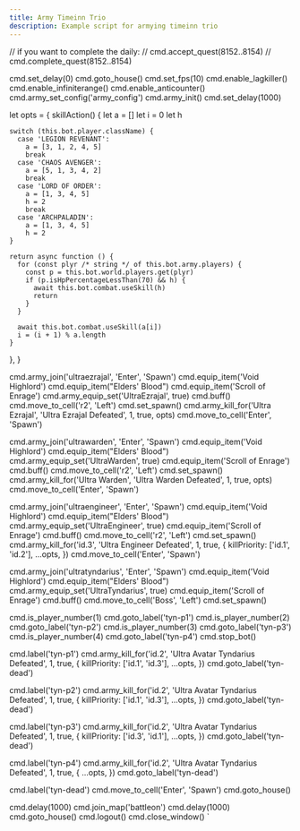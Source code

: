 ```yaml
---
title: Army Timeinn Trio
description: Example script for armying timeinn trio
---
```




// if you want to complete the daily:
// cmd.accept_quest(8152..8154)
// cmd.complete_quest(8152..8154)

cmd.set_delay(0)
cmd.goto_house()
cmd.set_fps(10)
cmd.enable_lagkiller()
cmd.enable_infiniterange()
cmd.enable_anticounter()
cmd.army_set_config('army_config')
cmd.army_init()
cmd.set_delay(1000)

let opts = {
  skillAction() {
    let a = []
    let i = 0
    let h

    switch (this.bot.player.className) {
      case 'LEGION REVENANT':
        a = [3, 1, 2, 4, 5]
        break
      case 'CHAOS AVENGER':
        a = [5, 1, 3, 4, 2]
        break
      case 'LORD OF ORDER':
        a = [1, 3, 4, 5]
        h = 2
        break
      case 'ARCHPALADIN':
        a = [1, 3, 4, 5]
        h = 2
    }

    return async function () {
      for (const plyr /* string */ of this.bot.army.players) {
        const p = this.bot.world.players.get(plyr)
        if (p.isHpPercentageLessThan(70) && h) {
          await this.bot.combat.useSkill(h)
          return
        }
      }

      await this.bot.combat.useSkill(a[i])
      i = (i + 1) % a.length
    }
  },
}

cmd.army_join('ultraezrajal', 'Enter', 'Spawn')
cmd.equip_item('Void Highlord')
cmd.equip_item("Elders' Blood")
cmd.equip_item('Scroll of Enrage')
cmd.army_equip_set('UltraEzrajal', true)
cmd.buff()
cmd.move_to_cell('r2', 'Left')
cmd.set_spawn()
cmd.army_kill_for('Ultra Ezrajal', 'Ultra Ezrajal Defeated', 1, true, opts)
cmd.move_to_cell('Enter', 'Spawn')

cmd.army_join('ultrawarden', 'Enter', 'Spawn')
cmd.equip_item('Void Highlord')
cmd.equip_item("Elders' Blood")
cmd.army_equip_set('UltraWarden', true)
cmd.equip_item('Scroll of Enrage')
cmd.buff()
cmd.move_to_cell('r2', 'Left')
cmd.set_spawn()
cmd.army_kill_for('Ultra Warden', 'Ultra Warden Defeated', 1, true, opts)
cmd.move_to_cell('Enter', 'Spawn')

cmd.army_join('ultraengineer', 'Enter', 'Spawn')
cmd.equip_item('Void Highlord')
cmd.equip_item("Elders' Blood")
cmd.army_equip_set('UltraEngineer', true)
cmd.equip_item('Scroll of Enrage')
cmd.buff()
cmd.move_to_cell('r2', 'Left')
cmd.set_spawn()
cmd.army_kill_for('id.3', 'Ultra Engineer Defeated', 1, true, {
  killPriority: ['id.1', 'id.2'],
  ...opts,
})
cmd.move_to_cell('Enter', 'Spawn')

cmd.army_join('ultratyndarius', 'Enter', 'Spawn')
cmd.equip_item('Void Highlord')
cmd.equip_item("Elders' Blood")
cmd.army_equip_set('UltraTyndarius', true)
cmd.equip_item('Scroll of Enrage')
cmd.buff()
cmd.move_to_cell('Boss', 'Left')
cmd.set_spawn()

cmd.is_player_number(1)
cmd.goto_label('tyn-p1')
cmd.is_player_number(2)
cmd.goto_label('tyn-p2')
cmd.is_player_number(3)
cmd.goto_label('tyn-p3')
cmd.is_player_number(4)
cmd.goto_label('tyn-p4')
cmd.stop_bot()

cmd.label('tyn-p1')
cmd.army_kill_for('id.2', 'Ultra Avatar Tyndarius Defeated', 1, true, {
  killPriority: ['id.1', 'id.3'],
  ...opts,
})
cmd.goto_label('tyn-dead')

cmd.label('tyn-p2')
cmd.army_kill_for('id.2', 'Ultra Avatar Tyndarius Defeated', 1, true, {
  killPriority: ['id.1', 'id.3'],
  ...opts,
})
cmd.goto_label('tyn-dead')

cmd.label('tyn-p3')
cmd.army_kill_for('id.2', 'Ultra Avatar Tyndarius Defeated', 1, true, {
  killPriority: ['id.3', 'id.1'],
  ...opts,
})
cmd.goto_label('tyn-dead')

cmd.label('tyn-p4')
cmd.army_kill_for('id.2', 'Ultra Avatar Tyndarius Defeated', 1, true, {
  ...opts,
})
cmd.goto_label('tyn-dead')

cmd.label('tyn-dead')
cmd.move_to_cell('Enter', 'Spawn')
cmd.goto_house()

cmd.delay(1000)
cmd.join_map('battleon')
cmd.delay(1000)
cmd.goto_house()
cmd.logout()
cmd.close_window()
`

<Code code={sampleCode} lang="js" title="script.js" />
